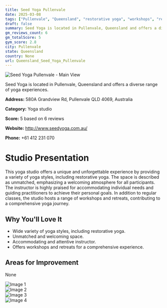 ```yaml
---
title: Seed Yoga Pullenvale
date: 2025-03-08
tags: ["Pullenvale", "Queensland", "restorative yoga", "workshops", "retreats", "welcoming", "unique experience", "Pullenvale"]  
draft: false
summary: Seed Yoga is located in Pullenvale, Queensland and offers a diverse range of yoga experiences.
gm_reviews_count: 6
gm_totalScore: 5
gym_score: 2.8
city: Pullenvale
state: Queensland
country: None
url: Queensland_Seed_Yoga_Pullenvale
---
```


<div className="aspect-[16/9] relative my-8">
  <img 
    src="https://lh5.googleusercontent.com/p/AF1QipOCr7jRqT-rscsvxfvxGj7TaHqBtLr7bnnIAcfv=w1920-h1080-k-no"
    alt="Seed Yoga Pullenvale - Main View"
    className="object-cover absolute inset-0 w-full h-full rounded-lg"
  />
</div>

Seed Yoga is located in Pullenvale, Queensland and offers a diverse range of yoga experiences.

**Address:** 580A Grandview Rd, Pullenvale QLD 4069, Australia

**Category:** Yoga studio

**Score:** 5 based on 6 reviews

**Website:** http://www.seedyoga.com.au/

**Phone:** +61 412 231 070

# Studio Presentation

This yoga studio offers a unique and unforgettable experience by providing a variety of yoga styles, including restorative yoga. 
The space is described as unmatched, emphasizing a welcoming atmosphere for all participants. 
The instructor is highly praised for accommodating individual needs and guiding practitioners to achieve their personal goals. 
In addition to regular classes, the studio hosts a range of workshops and retreats, contributing to a comprehensive yoga journey.

## Why You'll Love It

- Wide variety of yoga styles, including restorative yoga.
- Unmatched and welcoming space.
- Accommodating and attentive instructor.
- Offers workshops and retreats for a comprehensive experience.

## Areas for Improvement

None

<div className="grid grid-cols-1 xl:grid-cols-2 gap-4 my-8">
<div className="aspect-[4/3] relative"><img src="https://lh5.googleusercontent.com/p/AF1QipP73A2Rtmoju8J4Y8G95gtZxL7JG5Cfs-WYIGM7=w1920-h1080-k-no" alt="Image 1" className="object-cover absolute inset-0 w-full h-full rounded-lg" /></div>
<div className="aspect-[4/3] relative"><img src="https://lh5.googleusercontent.com/p/AF1QipMR-ex5RJvj-7_s1BQuA43sSZfstg7S_FSPH1v3=w1920-h1080-k-no" alt="Image 2" className="object-cover absolute inset-0 w-full h-full rounded-lg" /></div>
<div className="aspect-[4/3] relative"><img src="https://lh5.googleusercontent.com/p/AF1QipOoptgJrZ_XImBgByDYiu2Zbr0aaYFxkCZlFJhE=w1920-h1080-k-no" alt="Image 3" className="object-cover absolute inset-0 w-full h-full rounded-lg" /></div>
<div className="aspect-[4/3] relative"><img src="https://lh5.googleusercontent.com/p/AF1QipMZYFgNchG4hQgYuNUPfI7rxSda0Hqwbr3R100n=w1920-h1080-k-no" alt="Image 4" className="object-cover absolute inset-0 w-full h-full rounded-lg" /></div>
</div>
